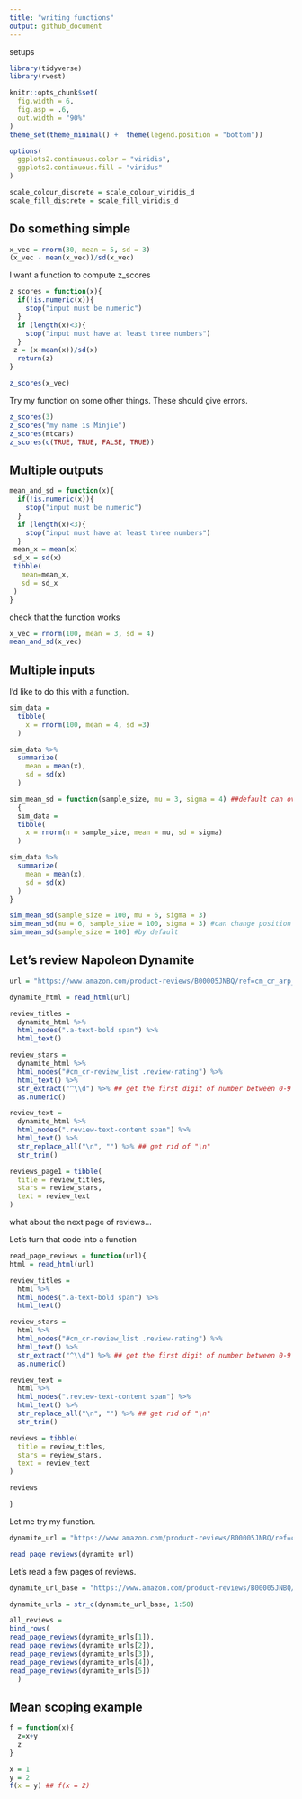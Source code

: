 ```yaml
---
title: "writing functions"
output: github_document
---
```


setups
```r
library(tidyverse)
library(rvest)

knitr::opts_chunk$set(
  fig.width = 6,
  fig.asp = .6,
  out.width = "90%"
)
theme_set(theme_minimal() +  theme(legend.position = "bottom"))

options(
  ggplots2.continuous.color = "viridis",
  ggplots2.continuous.fill = "viridus"
)

scale_colour_discrete = scale_colour_viridis_d
scale_fill_discrete = scale_fill_viridis_d
```

## Do something simple
```r
x_vec = rnorm(30, mean = 5, sd = 3)
(x_vec - mean(x_vec))/sd(x_vec)
```

I want a function to compute z_scores
```r
z_scores = function(x){
  if(!is.numeric(x)){
    stop("input must be numeric")
  }
  if (length(x)<3){
    stop("input must have at least three numbers")
  }
 z = (x-mean(x))/sd(x)
  return(z)
}

z_scores(x_vec)
```

Try my function on some other things. These should give errors.
```r
z_scores(3)
z_scores("my name is Minjie")
z_scores(mtcars)
z_scores(c(TRUE, TRUE, FALSE, TRUE))
```

## Multiple outputs
```r
mean_and_sd = function(x){
  if(!is.numeric(x)){
    stop("input must be numeric")
  }
  if (length(x)<3){
    stop("input must have at least three numbers")
  }
 mean_x = mean(x)
 sd_x = sd(x)
 tibble(
   mean=mean_x,
   sd = sd_x
 )
}

```

check that the function works

```r
x_vec = rnorm(100, mean = 3, sd = 4)
mean_and_sd(x_vec)
```

## Multiple inputs
I'd like to do this with a function.
```r
sim_data = 
  tibble(
    x = rnorm(100, mean = 4, sd =3)
  )

sim_data %>% 
  summarize(
    mean = mean(x),
    sd = sd(x)
  )
```


```r
sim_mean_sd = function(sample_size, mu = 3, sigma = 4) ##default can overwritten
  { 
  sim_data = 
  tibble(
    x = rnorm(n = sample_size, mean = mu, sd = sigma)
  )

sim_data %>% 
  summarize(
    mean = mean(x),
    sd = sd(x)
  )
}

sim_mean_sd(sample_size = 100, mu = 6, sigma = 3)
sim_mean_sd(mu = 6, sample_size = 100, sigma = 3) #can change position
sim_mean_sd(sample_size = 100) #by default
```

## Let's review Napoleon Dynamite
```r
url = "https://www.amazon.com/product-reviews/B00005JNBQ/ref=cm_cr_arp_d_viewopt_rvwer?ie=UTF8&reviewerType=avp_only_reviews&sortBy=recent&pageNumber=1"

dynamite_html = read_html(url)

review_titles = 
  dynamite_html %>%
  html_nodes(".a-text-bold span") %>%
  html_text()

review_stars = 
  dynamite_html %>%
  html_nodes("#cm_cr-review_list .review-rating") %>%
  html_text() %>%
  str_extract("^\\d") %>% ## get the first digit of number between 0-9 at the beginning of that string
  as.numeric()

review_text = 
  dynamite_html %>%
  html_nodes(".review-text-content span") %>%
  html_text() %>% 
  str_replace_all("\n", "") %>% ## get rid of "\n"
  str_trim()

reviews_page1 = tibble(
  title = review_titles,
  stars = review_stars,
  text = review_text
)
```

what about the next page of reviews...

Let's turn that code into a function
```r

read_page_reviews = function(url){
html = read_html(url)

review_titles = 
  html %>%
  html_nodes(".a-text-bold span") %>%
  html_text()

review_stars = 
  html %>%
  html_nodes("#cm_cr-review_list .review-rating") %>%
  html_text() %>%
  str_extract("^\\d") %>% ## get the first digit of number between 0-9 at the beginning of that string
  as.numeric()

review_text = 
  html %>%
  html_nodes(".review-text-content span") %>%
  html_text() %>% 
  str_replace_all("\n", "") %>% ## get rid of "\n"
  str_trim()

reviews = tibble(
  title = review_titles,
  stars = review_stars,
  text = review_text
)

reviews

}
```

Let me try my function.
```r
dynamite_url = "https://www.amazon.com/product-reviews/B00005JNBQ/ref=cm_cr_arp_d_viewopt_rvwer?ie=UTF8&reviewerType=avp_only_reviews&sortBy=recent&pageNumber=3"

read_page_reviews(dynamite_url)
```


Let's read a few pages of reviews.
```r
dynamite_url_base = "https://www.amazon.com/product-reviews/B00005JNBQ/ref=cm_cr_arp_d_viewopt_rvwer?ie=UTF8&reviewerType=avp_only_reviews&sortBy=recent&pageNumber="

dynamite_urls = str_c(dynamite_url_base, 1:50)

all_reviews =
bind_rows(
read_page_reviews(dynamite_urls[1]),
read_page_reviews(dynamite_urls[2]),
read_page_reviews(dynamite_urls[3]),
read_page_reviews(dynamite_urls[4]),
read_page_reviews(dynamite_urls[5])
  )
```

## Mean scoping example
```r
f = function(x){
  z=x+y
  z
}

x = 1
y = 2
f(x = y) ## f(x = 2)
```

